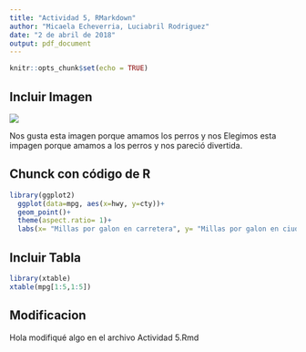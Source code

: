 ```yaml
---
title: "Actividad 5, RMarkdown"
author: "Micaela Echeverria, Luciabril Rodriguez"
date: "2 de abril de 2018"
output: pdf_document
---
```


```r
knitr::opts_chunk$set(echo = TRUE)
```

## Incluir Imagen


 ![](Dog-studying.jpg)
 
Nos gusta esta imagen porque amamos los perros y nos Elegimos esta impagen porque amamos a los perros y nos pareció divertida.

## Chunck con código de R

```  r

library(ggplot2)
  ggplot(data=mpg, aes(x=hwy, y=cty))+
  geom_point()+
  theme(aspect.ratio= 1)+
  labs(x= "Millas por galon en carretera", y= "Millas por galon en ciudad", title= "scatter millas por galon en carretera vs millas por galon en ciudad")

```

## Incluir Tabla
``` r
library(xtable)
xtable(mpg[1:5,1:5])

```

## Modificacion
 Hola modifiqué algo en el archivo Actividad 5.Rmd
